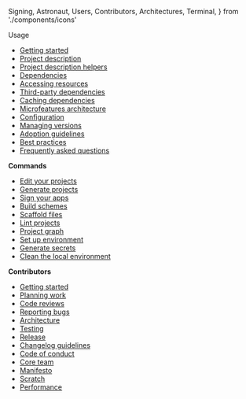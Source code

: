   Signing,
  Astronaut,
  Users,
  Contributors,
  Architectures,
  Terminal,
} from './components/icons'

<Users /> <DocTitle>Usage</DocTitle>

- [Getting started](/docs/usage/getting-started/)
- [Project description](/docs/usage/project-description/)
- [Project description helpers](/docs/usage/helpers/)
- [Dependencies](/docs/usage/dependencies/)
- [Accessing resources](/docs/usage/resources/)
- [Third-party dependencies](/docs/usage/third-party-dependencies/)
- [Caching dependencies](/docs/usage/caching/)
- [Microfeatures architecture](/docs/usage/microfeatures/)
- [Configuration](/docs/usage/config/)
- [Managing versions](/docs/usage/managing-versions/)
- [Adoption guidelines](/docs/usage/adoption-guidelines/)
- [Best practices](/docs/usage/best-practices/)
- [Frequently asked questions](/docs/usage/faq/)

<Terminal /> <b>Commands</b>

- [Edit your projects](/docs/commands/edit/)
- [Generate projects](/docs/commands/generate/)
- [Sign your apps](/docs/commands/signing/)
- [Build schemes](/docs/commands/build/)
- [Scaffold files](/docs/commands/scaffold/)
- [Lint projects](/docs/commands/lint/)
- [Project graph](/docs/commands/graph/)
- [Set up environment](/docs/commands/up/)
- [Generate secrets](/docs/commands/secret/)
- [Clean the local environment](/docs/commands/clean/)

<Contributors /> <b>Contributors</b>

- [Getting started](/docs/contribution/getting-started/)
- [Planning work](/docs/contribution/planning-work/)
- [Code reviews](/docs/contribution/code-reviews/)
- [Reporting bugs](/docs/contribution/reporting-bugs/)
- [Architecture](/docs/contribution/architecture/)
- [Testing](/docs/contribution/testing-strategy/)
- [Release](/docs/contribution/release/)
- [Changelog guidelines](/docs/contribution/changelog-guidelines/)
- [Code of conduct](/docs/contribution/code-of-conduct/)
- [Core team](/docs/contribution/core-team/)
- [Manifesto](/docs/contribution/manifesto/)
- [Scratch](/docs/contribution/scratch/)
- [Performance](/docs/contribution/performance/)
